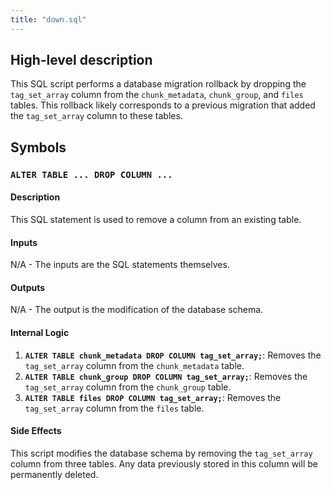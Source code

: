 ```yaml
---
title: "down.sql"
---
```


## High-level description
This SQL script performs a database migration rollback by dropping the `tag_set_array` column from the `chunk_metadata`, `chunk_group`, and `files` tables. This rollback likely corresponds to a previous migration that added the `tag_set_array` column to these tables. 

## Symbols

### `ALTER TABLE ... DROP COLUMN ...`
#### Description
This SQL statement is used to remove a column from an existing table. 

#### Inputs
N/A - The inputs are the SQL statements themselves.

#### Outputs
N/A - The output is the modification of the database schema.

#### Internal Logic
1. **`ALTER TABLE chunk_metadata DROP COLUMN tag_set_array;`**: Removes the `tag_set_array` column from the `chunk_metadata` table.
2. **`ALTER TABLE chunk_group DROP COLUMN tag_set_array;`**: Removes the `tag_set_array` column from the `chunk_group` table.
3. **`ALTER TABLE files DROP COLUMN tag_set_array;`**: Removes the `tag_set_array` column from the `files` table.

#### Side Effects
This script modifies the database schema by removing the `tag_set_array` column from three tables. Any data previously stored in this column will be permanently deleted. 

